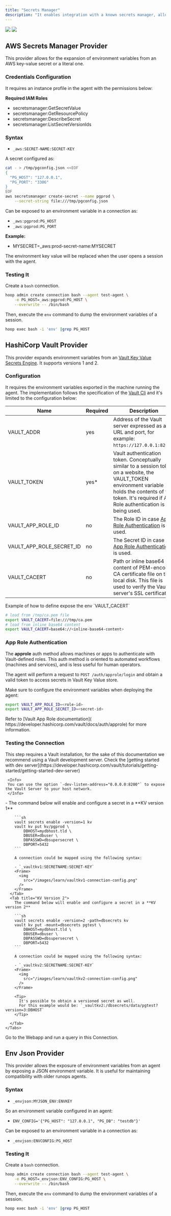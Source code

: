 ```yaml
---
title: "Secrets Manager"
description: "It enables integration with a known secrets manager, allowing the connection environment variable to be dynamically expanded for each connection."
---
```


<Frame>
  <img
    className="block dark:hidden"
    src="/images/learn/secrets_light.png"
  />
  <img
    className="hidden dark:block"
    src="/images/learn/secrets_dark.png"
  />
</Frame>

## AWS Secrets Manager Provider

This provider allows for the expansion of environment variables from an AWS key-value secret or a literal one.

### Credentials Configuration

It requires an instance profile in the agent with the permissions below:

**Required IAM Roles**

- secretsmanager:GetSecretValue
- secretsmanager:GetResourcePolicy
- secretsmanager:DescribeSecret
- secretsmanager:ListSecretVersionIds

### Syntax

- `_aws:SECRET-NAME:SECRET-KEY`

A secret configured as:

```bash
cat - > /tmp/pgconfig.json <<EOF
{
  "PG_HOST": "127.0.0.1",
  "PG_PORT": "3306"
}
EOF
aws secretsmanager create-secret --name pgprod \
    --secret-string file:///tmp/pgconfig.json
```

Can be exposed to an environment variable in a connection as:

- `_aws:pgprod:PG_HOST`
- `_aws:pgprod:PG_PORT`

**Example:**

- MYSECRET=_aws:prod-secret-name:MYSECRET

The environment key value will be replaced when the user opens a session with the agent.

### Testing It

Create a `bash` connection.

```bash
hoop admin create connection bash --agent test-agent \
    -e PG_HOST=_aws:pgprod:PG_HOST \
    --overwrite -- /bin/bash
```

Then, execute the `env` command to dump the environment variables of a session.

```bash
hoop exec bash -i 'env' |grep PG_HOST
```

## HashiCorp Vault Provider

This provider expands environment variables from an [Vault Key Value Secrets Engine](https://developer.hashicorp.com/vault/docs/secrets/kv). It supports versions 1 and 2.

### Configuration

It requires the environment variables exported in the machine running the agent. The implementation follows the specification of the [Vault Cli](https://developer.hashicorp.com/vault/docs/commands#environment-variables) and it's limited to the configuration below:

| Name                     | Required | Description |
| ------------------------ | -------- | ----------- |
| VAULT_ADDR               | yes      | Address of the Vault server expressed as a URL and port, for example: `https://127.0.0.1:8200/`. |
| VAULT_TOKEN              | yes*     | Vault authentication token. Conceptually similar to a session token on a website, the VAULT_TOKEN environment variable holds the contents of the token. It's required if App Role authentication is not being used. |
| VAULT_APP_ROLE_ID        | no       | The Role ID in case [App Role Authentication](https://developer.hashicorp.com/vault/docs/auth/approle) is used. |
| VAULT_APP_ROLE_SECRET_ID | no       | The Secret ID in case [App Role Authentication](https://developer.hashicorp.com/vault/docs/auth/approle) is used. |
| VAULT_CACERT             | no | Path or inline base64 content of PEM-encoded CA certificate file on the local disk. This file is used to verify the Vault server's SSL certificate. |


<Info>
Example of how to define expose the env `VAULT_CACERT`

```sh
# load from /tmp/ca.pem file
export VAULT_CACERT=file:///tmp/ca.pem
# load from inline base64 content
export VAULT_CACERT=base64://<inline-base64-content>
```
</Info>

### App Role Authentication

The **approle** auth method allows machines or apps to authenticate with Vault-defined roles.
This auth method is oriented to automated workflows (machines and services), and is less useful for human operators.

The agent will perform a request to `POST /auth/approle/login` and obtain a valid token to access secrets in Vault Key Value store.

Make sure to configure the environment variables when deploying the agent:

```sh
export VAULT_APP_ROLE_ID=<role-id>
export VAULT_APP_ROLE_SECRET_ID=<secret-id>
```

<Info>
Refer to [Vault App Role documentation]( https://developer.hashicorp.com/vault/docs/auth/approle) for more information.
</Info>

### Testing the Connection

<Steps>
  <Step title="Install Vault">
     This step requires a Vault installation, for the sake of this documentation we recommend using a Vault development server.
     Check the [getting started with dev server](https://developer.hashicorp.com/vault/tutorials/getting-started/getting-started-dev-server)

     <Info>
     You can use the option `-dev-listen-address="0.0.0.0:8200"` to expose the Vault Server to your host network.
     </Info>
  </Step>
  <Step title="Configure Secrets">
    <Tabs>
      <Tab title="KV Version 1">
        - The command below will enable and configure a secret in a **KV version 1**

        ```sh
        vault secrets enable -version=1 kv
        vault kv put kv/pgprod \
            DBHOST=mydbhost.tld \
            DBUSER=dbuser \
            DBPASSWD=dbsupersecret \
            DBPORT=5432
        ```

        A connection could be mapped using the following syntax:

        - `_vaultkv1:SECRETNAME:SECRET-KEY`
        <Frame>
          <img
            src="/images/learn/vaultkv1-connection-config.png"
          />
        </Frame>
      </Tab>
      <Tab title="KV Version 2">
        The command below will enable and configure a secret in a **KV version 2**

        ```sh
        vault secrets enable -version=2 -path=dbsecrets kv
        vault kv put -mount=dbsecrets pgtest \
            DBHOST=mydbhost.tld \
            DBUSER=dbuser \
            DBPASSWD=dbsupersecret \
            DBPORT=5432
        ```

        A connection could be mapped using the following syntax:

        - `_vaultkv2:SECRETNAME:SECRET-KEY`
        <Frame>
          <img
            src="/images/learn/vaultkv2-connection-config.png"
          />
        </Frame>

        <Tip>
          It's possible to obtain a versioned secret as well.
          For this example would be: `_vaultkv2:/dbsecrets/data/pgtest?version=3:DBHOST`
        </Tip>

      </Tab>
    </Tabs>
  </Step>
  <Step title="Testing">
    Go to the Webapp and run a query in this Connection.
  </Step>
</Steps>



## Env Json Provider

This provider allows the exposure of environment variables from an agent by exposing a JSON environment variable. It is useful for maintaining compatibility with older runops agents.

### Syntax

- `_envjson:MYJSON_ENV:ENVKEY`

So an environment variable configured in an agent:

- `ENV_CONFIG='{"PG_HOST": "127.0.0.1", "PG_DB": "testdb"}'`

Can be exposed to an environment variable in a connection as:

- `_envjson:ENVCONFIG:PG_HOST`

### Testing It

Create a `bash` connection.

```bash
hoop admin create connection bash --agent test-agent \
    -e PG_HOST=_envjson:ENV_CONFIG:PG_HOST \
    --overwrite -- /bin/bash
```

Then, execute the `env` command to dump the environment variables of a session.

```bash
hoop exec bash -i 'env' |grep PG_HOST
```
